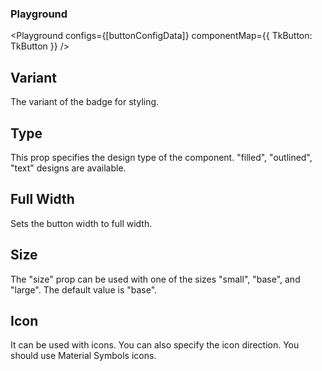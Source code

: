 
### Playground

<Playground
  configs={[buttonConfigData]}
  componentMap={{ TkButton: TkButton }}
/>

## Variant

The variant of the badge for styling.

<Variant />

## Type

This prop specifies the design type of the component. "filled", "outlined", "text" designs are available.

<Type />

## Full Width

Sets the button width to full width.

<FullWidth />

## Size

The "size" prop can be used with one of the sizes "small", "base", and "large". The default value is "base".

<Size />

## Icon

It can be used with icons. You can also specify the icon direction. You should use Material Symbols icons.

<Icon />
